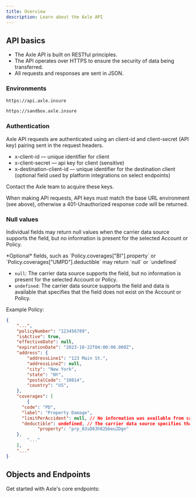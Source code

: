 ```yaml
---
title: Overview
description: Learn about the Axle API
---
```


## API basics

- The Axle API is built on RESTful principles.
- The API operates over HTTPS to ensure the security of data being transferred.
- All requests and responses are sent in JSON.

### Environments

<CodeGroup>

```bash Production
https://api.axle.insure
```

```bash Sandbox
https://sandbox.axle.insure
```

</CodeGroup>

### Authentication

Axle API requests are authenticated using an client-id and client-secret (API key) pairing sent in the request headers.

- x-client-id — unique identifier for client
- x-client-secret — api key for client (sensitive)
- x-destination-client-id — unique identifier for the destination client (optional field used by platform integrations on select endpoints)

<Check>Contact the Axle team to acquire these keys.</Check>

When making API requests, API keys must match the base URL environment (see above), otherwise a 401-Unauthorized response code will be returned.

### Null values

Individual fields may return null values when the carrier data source supports the field, but no information is present for the selected Account or Policy.

<Tip>
  *Optional* fields, such as `Policy.coverages["BI"].property` or
  `Policy.coverages["UMPD"].deductible` may return `null` or `undefined`
  
  - `null`: The carrier data source supports the field, but no information is
  present for the selected Account or Policy. 
  - `undefined`: The carrier data
  source supports the field and data is available that specifies that the field
  does not exist on the Account or Policy.
</Tip>

Example Policy:

```json
{
	"...",
	"policyNumber": "123456789",
	"isActive": true,
	"effectiveDate": null,
	"expirationDate": "2023-10-22T04:00:00.000Z",
	"address": {
		"addressLine1": "123 Main St.",
		"addressLine2": null,
		"city": "New York",
		"state": "NY",
		"postalCode": "10014",
		"country": "US",
	},
	"coverages": [
		{
      "code": "PD",
      "label": "Property Damage",
      "limitPerAccident": null, // No information was available from carrier data source
      "deductible": undefined, // The carrier data source specifies that here is no deductible present for this coverage
			"property": "prp_83sD63h82bbeu2Dgn"
    },
		"..."
	],
	"..."
}
```

## Objects and Endpoints

Get started with Axle's core endpoints:

<CardGroup cols={2}>
  <Snippet file="core-endpoints.mdx" />
</CardGroup>
